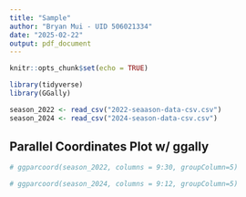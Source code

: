 ```yaml
---
title: "Sample"
author: "Bryan Mui - UID 506021334"
date: "2025-02-22"
output: pdf_document
---
```


```r
knitr::opts_chunk$set(echo = TRUE)
```

```r
library(tidyverse)
library(GGally)
```

```r
season_2022 <- read_csv("2022-seaason-data-csv.csv")
season_2024 <- read_csv("2024-season-data-csv.csv")
```

## Parallel Coordinates Plot w/ ggally

```r
# ggparcoord(season_2022, columns = 9:30, groupColumn=5)
```

```r
# ggparcoord(season_2024, columns = 9:12, groupColumn=5)
```

